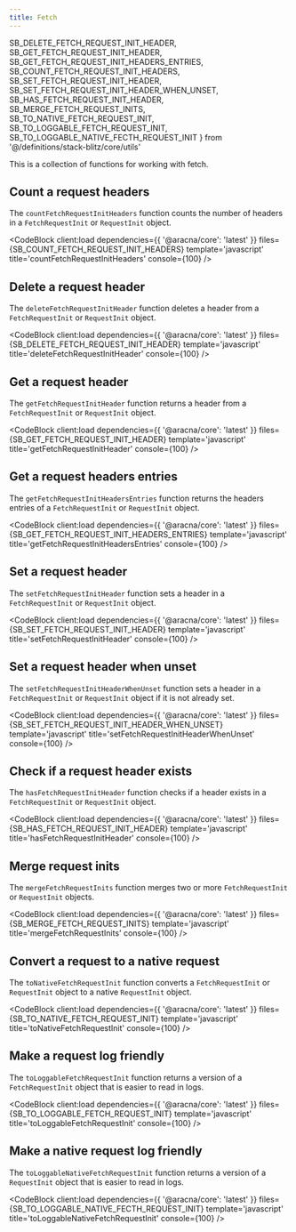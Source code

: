 ```yaml
---
title: Fetch
---
```


  SB_DELETE_FETCH_REQUEST_INIT_HEADER,
  SB_GET_FETCH_REQUEST_INIT_HEADER,
  SB_GET_FETCH_REQUEST_INIT_HEADERS_ENTRIES,
  SB_COUNT_FETCH_REQUEST_INIT_HEADERS,
  SB_SET_FETCH_REQUEST_INIT_HEADER,
  SB_SET_FETCH_REQUEST_INIT_HEADER_WHEN_UNSET,
  SB_HAS_FETCH_REQUEST_INIT_HEADER,
  SB_MERGE_FETCH_REQUEST_INITS,
  SB_TO_NATIVE_FETCH_REQUEST_INIT,
  SB_TO_LOGGABLE_FETCH_REQUEST_INIT,
  SB_TO_LOGGABLE_NATIVE_FECTH_REQUEST_INIT
} from '@/definitions/stack-blitz/core/utils'

This is a collection of functions for working with fetch.

## Count a request headers

The `countFetchRequestInitHeaders` function counts the number of headers in a `FetchRequestInit` or `RequestInit` object.

<CodeBlock
  client:load
  dependencies={{ '@aracna/core': 'latest' }}
  files={SB_COUNT_FETCH_REQUEST_INIT_HEADERS}
  template='javascript'
  title='countFetchRequestInitHeaders'
  console={100}
/>

## Delete a request header

The `deleteFetchRequestInitHeader` function deletes a header from a `FetchRequestInit` or `RequestInit` object.

<CodeBlock
  client:load
  dependencies={{ '@aracna/core': 'latest' }}
  files={SB_DELETE_FETCH_REQUEST_INIT_HEADER}
  template='javascript'
  title='deleteFetchRequestInitHeader'
  console={100}
/>

## Get a request header

The `getFetchRequestInitHeader` function returns a header from a `FetchRequestInit` or `RequestInit` object.

<CodeBlock
  client:load
  dependencies={{ '@aracna/core': 'latest' }}
  files={SB_GET_FETCH_REQUEST_INIT_HEADER}
  template='javascript'
  title='getFetchRequestInitHeader'
  console={100}
/>

## Get a request headers entries

The `getFetchRequestInitHeadersEntries` function returns the headers entries of a `FetchRequestInit` or `RequestInit` object.

<CodeBlock
  client:load
  dependencies={{ '@aracna/core': 'latest' }}
  files={SB_GET_FETCH_REQUEST_INIT_HEADERS_ENTRIES}
  template='javascript'
  title='getFetchRequestInitHeadersEntries'
  console={100}
/>

## Set a request header

The `setFetchRequestInitHeader` function sets a header in a `FetchRequestInit` or `RequestInit` object.

<CodeBlock
  client:load
  dependencies={{ '@aracna/core': 'latest' }}
  files={SB_SET_FETCH_REQUEST_INIT_HEADER}
  template='javascript'
  title='setFetchRequestInitHeader'
  console={100}
/>

## Set a request header when unset

The `setFetchRequestInitHeaderWhenUnset` function sets a header in a `FetchRequestInit` or `RequestInit` object if it is not already set.

<CodeBlock
  client:load
  dependencies={{ '@aracna/core': 'latest' }}
  files={SB_SET_FETCH_REQUEST_INIT_HEADER_WHEN_UNSET}
  template='javascript'
  title='setFetchRequestInitHeaderWhenUnset'
  console={100}
/>

## Check if a request header exists

The `hasFetchRequestInitHeader` function checks if a header exists in a `FetchRequestInit` or `RequestInit` object.

<CodeBlock
  client:load
  dependencies={{ '@aracna/core': 'latest' }}
  files={SB_HAS_FETCH_REQUEST_INIT_HEADER}
  template='javascript'
  title='hasFetchRequestInitHeader'
  console={100}
/>

## Merge request inits

The `mergeFetchRequestInits` function merges two or more `FetchRequestInit` or `RequestInit` objects.

<CodeBlock
  client:load
  dependencies={{ '@aracna/core': 'latest' }}
  files={SB_MERGE_FETCH_REQUEST_INITS}
  template='javascript'
  title='mergeFetchRequestInits'
  console={100}
/>

## Convert a request to a native request

The `toNativeFetchRequestInit` function converts a `FetchRequestInit` or `RequestInit` object to a native `RequestInit` object.

<CodeBlock
  client:load
  dependencies={{ '@aracna/core': 'latest' }}
  files={SB_TO_NATIVE_FETCH_REQUEST_INIT}
  template='javascript'
  title='toNativeFetchRequestInit'
  console={100}
/>

## Make a request log friendly

The `toLoggableFetchRequestInit` function returns a version of a `FetchRequestInit` object that is easier to read in logs.

<CodeBlock
  client:load
  dependencies={{ '@aracna/core': 'latest' }}
  files={SB_TO_LOGGABLE_FETCH_REQUEST_INIT}
  template='javascript'
  title='toLoggableFetchRequestInit'
  console={100}
/>

## Make a native request log friendly

The `toLoggableNativeFetchRequestInit` function returns a version of a `RequestInit` object that is easier to read in logs.

<CodeBlock
  client:load
  dependencies={{ '@aracna/core': 'latest' }}
  files={SB_TO_LOGGABLE_NATIVE_FECTH_REQUEST_INIT}
  template='javascript'
  title='toLoggableNativeFetchRequestInit'
  console={100}
/>
